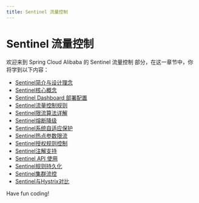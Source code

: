 ```yaml
---
title: Sentinel 流量控制
---
```


# Sentinel 流量控制

欢迎来到 Spring Cloud Alibaba 的 Sentinel 流量控制 部分，在这一章节中，你将学到以下内容：

- [Sentinel简介与设计理念](./0-sentinel-introduction-and-design-concept.mdx)
- [Sentinel核心概念](./1-sentinel-core-concepts.mdx)
- [Sentinel Dashboard 部署配置](./2-sentinel-dashboard-deployment-configuration.mdx)
- [Sentinel流量控制规则](./3-sentinel-flow-control-rules.mdx)
- [Sentinel限流算法详解](./4-detailed-explanation-of-sentinel-current-limiting-algorithm.mdx)
- [Sentinel熔断降级](./5-sentinel-circuit-breaker-downgrade.mdx)
- [Sentinel系统自适应保护](./6-sentinel-system-adaptive-protection.mdx)
- [Sentinel热点参数限流](./7-sentinel-hotspot-parameter-current-limiting.mdx)
- [Sentinel授权规则控制](./8-sentinel-authorization-rule-control.mdx)
- [Sentinel注解支持](./9-sentinel-annotation-support.mdx)
- [Sentinel API 使用](./10-use-sentinel-api.mdx)
- [Sentinel规则持久化](./11-sentinel-rule-persistence.mdx)
- [Sentinel集群流控](./12-sentinel-cluster-flow-control.mdx)
- [Sentinel与Hystrix对比](./13-comparison-between-sentinel-and-hystrix.mdx)

Have fun coding!